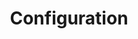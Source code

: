 ---
title: Configuration
description: Plugins and configuration settings that can improve the developer experience when working with Tailwind CSS.
---
